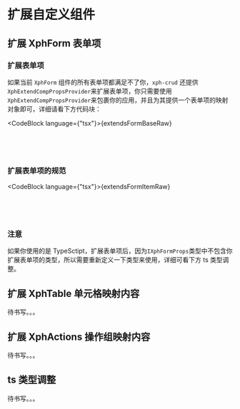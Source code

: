 
# 扩展自定义组件

## 扩展 XphForm 表单项

### 扩展表单项

如果当前 `XphForm` 组件的所有表单项都满足不了你，`xph-crud` 还提供`XphExtendCompPropsProvider`来扩展表单项，你只需要使用`XphExtendCompPropsProvider`来包裹你的应用，并且为其提供一个表单项的映射对象即可，详细请看下方代码块：

<CodeBlock language={"tsx"}>{extendsFormBaseRaw}</CodeBlock>

<pre>
  <DemoWrapper>
    <ExtendsFormBase />
  </DemoWrapper>
</pre>

### 扩展表单项的规范

<CodeBlock language={"tsx"}>{extendsFormItemRaw}</CodeBlock>

<pre>
  <DemoWrapper>
    <ExtendsFormItem />
  </DemoWrapper>
</pre>

### 注意

如果你使用的是 TypeSctipt，扩展表单项后，因为`IXphFormProps`类型中不包含你扩展表单项的类型，所以需要重新定义一下类型来使用，详细可看下方 ts 类型调整。

## 扩展 XphTable 单元格映射内容

待书写。。。

## 扩展 XphActions 操作组映射内容

待书写。。。

## ts 类型调整

待书写。。。
